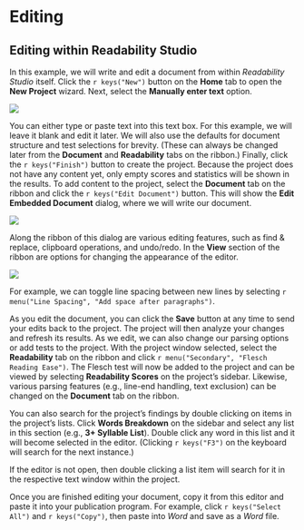 # Editing

## Editing within Readability Studio {#rs-as-an-editor}
In this example, we will write and edit a document from within *Readability Studio* itself. Click the `r keys("New")` button on the **Home** tab to open the **New Project** wizard. Next, select the **Manually enter text** option.

![](images/wizardentertext.png)

You can either type or paste text into this text box. For this example, we will leave it blank and edit it later. We will also use the defaults for document structure and test selections for brevity. (These can always be changed later from the **Document** and **Readability** tabs on the ribbon.) Finally, click the `r keys("Finish")` button to create the project.
Because the project does not have any content yet, only empty scores and statistics will be shown in the results. To add content to the project, select the **Document** tab on the ribbon and click the `r keys("Edit Document")` button. This will show the **Edit Embedded Document** dialog, where we will write our document.

![](images/editorwithcontent.png)

Along the ribbon of this dialog are various editing features, such as find &amp; replace, clipboard operations, and undo/redo. In the **View** section of the ribbon are options for changing the appearance of the editor.

![](images/editorviewribbon.png)

For example, we can toggle line spacing between new lines by selecting `r menu("Line Spacing", "Add space after paragraphs")`.

As you edit the document, you can click the **Save** button at any time to send your edits back to the project. The project will then analyze your changes and refresh its results. As we edit, we can also change our parsing options or add tests to the project. With the project window selected, select the **Readability** tab on the ribbon and click `r menu("Secondary", "Flesch Reading Ease")`. The Flesch test will now be added to the project and can be viewed by selecting **Readability Scores** on the project's sidebar. Likewise, various parsing features (e.g., line-end handling, text exclusion) can be changed on the **Document** tab on the ribbon.

You can also search for the project's findings by double clicking on items in the project's lists. Click **Words Breakdown** on the sidebar and select any list in this section (e.g., **3+ Syllable List**). Double click any word in this list and it will become selected in the editor. (Clicking `r keys("F3")` on the keyboard will search for the next instance.)

::: {.notesection data-latex=""}
If the editor is not open, then double clicking a list item will search for it in the respective text window within the project.
:::

Once you are finished editing your document, copy it from this editor and paste it into your publication program. For example, click `r keys("Select All")` and `r keys("Copy")`, then paste into *Word* and save as a *Word* file.
